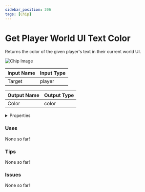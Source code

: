 ```yaml
---
sidebar_position: 206
tags: [Chip]
---
```


# Get Player World UI Text Color

Returns the color of the given player's text in their current world UI.



![Chip Image](/svg/a8cdbc23-b8de-431e-9428-10b7ccc07192.svg)

| Input Name | Input Type |
|-----------|-----------|
| Target | player |

| Output Name | Output Type |
|-----------|-----------|
| Color | color |


<details>
  <summary>Properties</summary>
  <div>
    <div>
    <table>
      <thead>
        <tr>
          <th>Is beta required?</th>
          <th>❌</th>
        </tr>
        <tr>
          <th>Is this chip a trolling risk?</th>
          <th>❌</th>
        </tr>
        <tr>
          <th>Chip UUPD</th>
          <th>._uuid</th>
        </tr>
      </thead>
    </table>
    </div>
  </div>
</details>

### Uses

None so far!

### Tips

None so far!

### Issues

None so far!
